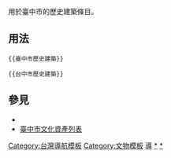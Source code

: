 <includeonly><!-- 在這裡加入模板的保護標識 --></includeonly><noinclude>{{template doc page viewed directly}}</noinclude>
<!-- 在本行下編輯模板說明 -->
用於臺中市的歷史建築條目。
== 用法 ==
<pre>{{臺中市歷史建築}}</pre>
<pre>{{台中市歷史建築}}</pre>
== 參見 ==
*{{tl|臺中市古蹟}}
*[[臺中市文化資產列表]]

<includeonly>
<!-- 本行下加入模板的分類 -->
[[Category:台灣導航模板]]
[[Category:文物模板]]
[[Category:台灣文化資產模板|導]]
[[Category:臺中市文化資產|*]]
[[Category:臺中市歷史建築|*]]
<!-- 本行下加入模板的跨語言鏈接 -->

</includeonly>
